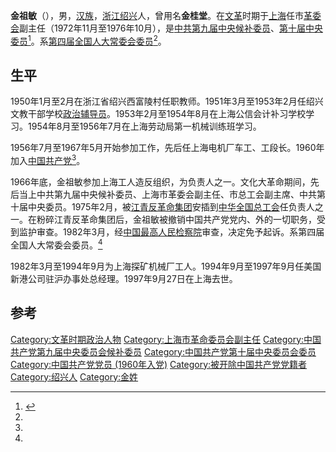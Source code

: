 {{Refimprove|time=2010-05-05}} 
'''金祖敏'''（{{bd|1934年|11月|1997年|9月27日|catIdx=金祖敏}}），男，[[汉族|汉族]]，[[浙江省|浙江]][[绍兴市|绍兴]]人，曾用名'''金桂堂'''。在[[文化大革命|文革]]时期于[[上海市|上海]]任市[[革命委员会_(文革)|革委会]]副主任（1972年11月至1976年10月），是[[中国共产党第九届中央委员会候补委员|中共第九届中央候补委员]]、[[中国共产党第十届中央委员会委员|第十届中央委员]]<ref name=":0">{{Cite web|title=第三节 市革委会主任、副主任|url=http://www.shtong.gov.cn/newsite/node2/node2245/node72907/node72917/node72963/node72966/userobject1ai86009.html|accessdate=2020-08-30|author=|date=2006-11-06|format=|publisher=上海市地方志办公室|language=|archiveurl=https://web.archive.org/web/20200830065008/http://www.shtong.gov.cn/newsite/node2/node2245/node72907/node72917/node72963/node72966/userobject1ai86009.html|archivedate=2020-08-30|dead-url=yes}}</ref>。系[[第四届全国人民代表大会常务委员会|第四届全国人大常委会委员]]<ref name=":0" />。

==生平==

1950年1月至2月在浙江省绍兴西富陵村任职教师。1951年3月至1953年2月任绍兴文教干部学校[[政治辅导员|政治辅导员]]。1953年2月至1954年8月在上海公信会计补习学校学习。1954年8月至1956年7月在上海劳动局第一机械训练班学习。

1956年7月至1967年5月开始参加工作，先后任上海电机厂车工、工段长。1960年加入[[中国共产党|中国共产党]]<ref name=":0" />。

1966年底，金祖敏参加上海工人造反组织，为负责人之一。文化大革命期间，先后当上中共第九届中央候补委员、上海市革委会副主任、市总工会副主席、中共第十届中央委员。1975年2月，被[[江青反革命集团|江青反革命集团]]安插到[[中华全国总工会|中华全国总工会]]任负责人之一。在粉碎江青反革命集团后，金祖敏被撤销中国共产党党内、外的一切职务，受到监护审查。1982年3月，经[[中华人民共和国最高人民检察院|中国最高人民检察院]]审查，决定免予起诉。系第四届全国人大常委会委员。<ref name=":0" />

1982年3月至1994年9月为上海探矿机械厂工人。1994年9月至1997年9月任美国新港公司驻沪办事处总经理。1997年9月27日在上海去世。

==参考==
{{reflist}}

{{文化大革命}}
{{DEFAULTSORT:J}}
[[Category:文革时期政治人物|Category:文革时期政治人物]]
[[Category:上海市革命委员会副主任|Category:上海市革命委员会副主任]]
[[Category:中国共产党第九届中央委员会候补委员|Category:中国共产党第九届中央委员会候补委员]]
[[Category:中国共产党第十届中央委员会委员|Category:中国共产党第十届中央委员会委员]]
[[Category:中国共产党党员_(1960年入党)|Category:中国共产党党员 (1960年入党)]]
[[Category:被开除中国共产党党籍者|Category:被开除中国共产党党籍者]]
[[Category:绍兴人|Category:绍兴人]]
[[Category:金姓|Category:金姓]]